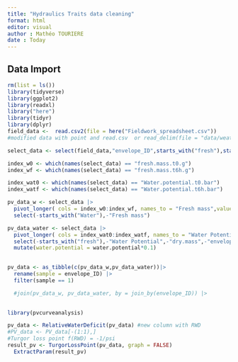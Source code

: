 ```yaml
---
title: "Hydraulics Traits data cleaning"
format: html
editor: visual
author : Mathéo TOURIERE
date : Today
---
```


## Data Import

```r
rm(list = ls())
library(tidyverse)
library(ggplot2)
library(readxl)
library("here")
library(tidyr)
library(dplyr)
field_data <-  read.csv2(file = here("Fieldwork_spreadsheet.csv"))
#modified data with point and read.csv  or read_delim(file = "data/weather2.csv",locale = locale(decimal_mark = ","))


```

```r

select_data <- select(field_data,"envelope_ID",starts_with("fresh"),starts_with("Water"),"dry.mass") 

index_w0 <- which(names(select_data) == "fresh.mass.t0.g")
index_wf <- which(names(select_data) == "fresh.mass.t6h.g")

index_wat0 <- which(names(select_data) == "Water.potential.t0.bar")
index_watf <- which(names(select_data) == "Water.potential.t6h.bar")

pv_data_w <- select_data |> 
  pivot_longer( cols = index_w0:index_wf, names_to = "Fresh mass",values_to = "fresh.mass", values_drop_na = FALSE) |> 
  select(-starts_with("Water"),-"Fresh mass")

pv_data_water <- select_data |> 
  pivot_longer( cols = index_wat0:index_watf, names_to = "Water Potential",values_to = "water.potential", values_drop_na = FALSE) |> 
  select(-starts_with("fresh"),-"Water Potential",-"dry.mass",-"envelope_ID") |>  
  mutate(water.potential = water.potential*0.1)
  

pv_data <- as_tibble(c(pv_data_w,pv_data_water))|>  
  rename(sample = envelope_ID) |> 
  filter(sample == 1)

  #join(pv_data_w, pv_data_water, by = join_by(envelope_ID)) |> 
  


```

```r
library(pvcurveanalysis)

pv_data <- RelativeWaterDeficit(pv_data) #new column with RWD
#PV_data <- PV_data[-(1:1),]
#Turgor loss point f(RWD) = -1/psi
result_pv <- TurgorLossPoint(pv_data, graph = FALSE) 
  ExtractParam(result_pv)
  


```
